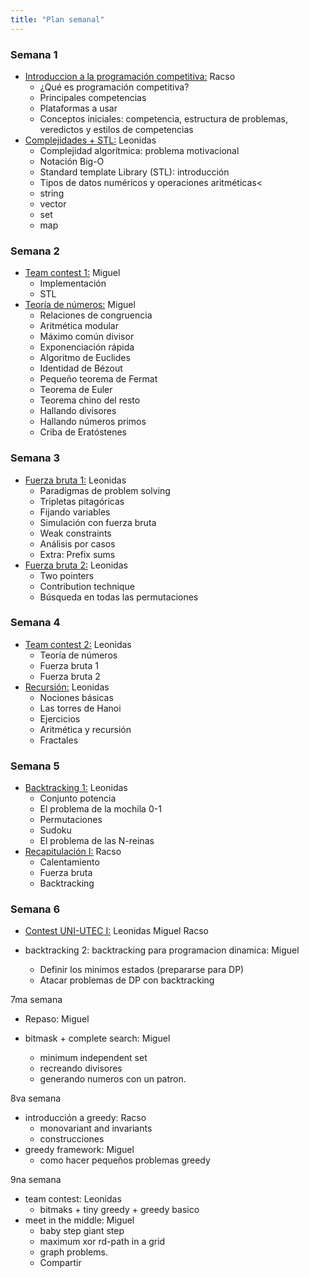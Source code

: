 ```yaml
---
title: "Plan semanal"
---
```


### Semana 1

- [Introduccion a la programación competitiva:](./class-01.html) Racso
  * ¿Qué es programación competitiva?
  * Principales competencias
  * Plataformas a usar
  * Conceptos iniciales: competencia, estructura de problemas, veredictos
    y estilos de competencias 

- [Complejidades + STL:](./class-02.html) Leonidas
  * Complejidad algorítmica: problema motivacional
  * Notación Big-O
  * Standard template Library (STL): introducción
  * Tipos de datos numéricos y operaciones aritméticas< 
  * string
  * vector
  * set
  * map

### Semana 2

- [Team contest 1:](./class-03.html) Miguel
  * Implementación
  * STL

- [Teoría de números:](./class-04.html) Miguel
  * Relaciones de congruencia
  * Aritmética modular
  * Máximo común divisor
  * Exponenciación rápida
  * Algoritmo de Euclides
  * Identidad de Bézout
  * Pequeño teorema de Fermat
  * Teorema de Euler
  * Teorema chino del resto
  * Hallando divisores
  * Hallando números primos
  * Criba de Eratóstenes

### Semana 3

- [Fuerza bruta 1:](./class-05.html) Leonidas
  * Paradigmas de problem solving
  * Tripletas pitagóricas
  * Fijando variables
  * Simulación con fuerza bruta
  * Weak constraints
  * Análisis por casos
  * Extra: Prefix sums

- [Fuerza bruta 2:](./class-06.html) Leonidas
  * Two pointers
  * Contribution technique
  * Búsqueda en todas las permutaciones

### Semana 4

- [Team contest 2:](./class-07.html) Leonidas
  * Teoría de números
  * Fuerza bruta 1
  * Fuerza bruta 2

- [Recursión:](./class-08.html) Leonidas
  * Nociones básicas
  * Las torres de Hanoi
  * Ejercicios
  * Aritmética y recursión
  * Fractales
  
### Semana 5

- [Backtracking 1:](./class-09.html) Leonidas
  * Conjunto potencia
  * El problema de la mochila 0-1
  * Permutaciones
  * Sudoku
  * El problema de las N-reinas

- [Recapitulación I:](./class-10.html) Racso
  * Calentamiento
  * Fuerza bruta
  * Backtracking

### Semana 6

- [Contest UNI-UTEC I:](./class-11.html) Leonidas Miguel Racso

- backtracking 2: backtracking para programacion dinamica: Miguel
  - Definir los minimos estados (prepararse para DP)
  - Atacar problemas de DP con backtracking  

7ma semana

- Repaso: Miguel

- bitmask + complete search: Miguel
  * minimum independent set
  * recreando divisores
  * generando numeros con un patron.

8va semana

- introducción a greedy: Racso
  * monovariant and invariants
  * construcciones

- greedy framework: Miguel
  * como hacer pequeños problemas greedy

9na semana

- team contest: Leonidas
  * bitmaks + tiny greedy + greedy basico

- meet in the middle: Miguel
  * baby step giant step
  * maximum xor rd-path in a grid
  * graph problems.
  * Compartir
